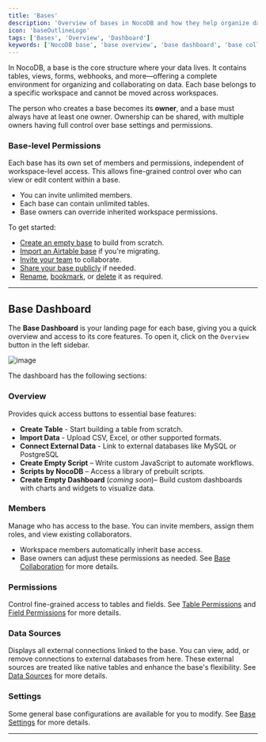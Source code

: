 ```yaml
---
title: 'Bases'
description: 'Overview of bases in NocoDB and how they help organize data and collaboration.'
icon: 'baseOutlineLogo'
tags: ['Bases', 'Overview', 'Dashboard']
keywords: ['NocoDB base', 'base overview', 'base dashboard', 'base collaboration', 'base actions', 'delete base', 'base management', 'base administration', 'base settings', 'base organization']
---
```


In NocoDB, a base is the core structure where your data lives. It contains tables, views, forms, webhooks, and more—offering a complete environment for organizing and collaborating on data. Each base belongs to a specific workspace and cannot be moved across workspaces.

The person who creates a base becomes its **owner**, and a base must always have at least one owner. Ownership can be shared, with multiple owners having full control over base settings and permissions.

### Base-level Permissions

Each base has its own set of members and permissions, independent of workspace-level access. This allows fine-grained control over who can view or edit content within a base.

* You can invite unlimited members.
* Each base can contain unlimited tables.
* Base owners can override inherited workspace permissions.

To get started:

* [Create an empty base](/docs/product-docs/bases/create-base) to build from scratch.
* [Import an Airtable base](/docs/product-docs/bases/import-base-from-airtable) if you're migrating.
* [Invite your team](/docs/product-docs/bases/base-collaboration) to collaborate.
* [Share your base publicly](/docs/product-docs/bases/share-base) if needed.
* [Rename](/docs/product-docs/bases/actions-on-base#rename-base), [bookmark](/docs/product-docs/bases/actions-on-base#star-base), or [delete](/docs/product-docs/bases/actions-on-base#delete-base) it as required.

---

## Base Dashboard

The **Base Dashboard** is your landing page for each base, giving you a quick overview and access to its core features. To open it, click on the `Overview` button in the left sidebar.

![image](/img/v2/base/base-dashboard.png)

The dashboard has the following sections:

### Overview

Provides quick access buttons to essential base features:
* **Create Table** - Start building a table from scratch.
* **Import Data** - Upload CSV, Excel, or other supported formats.
* **Connect External Data** - Link to external databases like MySQL or PostgreSQL
* **Create Empty Script** – Write custom JavaScript to automate workflows.
* **Scripts by NocoDB** – Access a library of prebuilt scripts.
* **Create Empty Dashboard** (*coming soon*)– Build custom dashboards with charts and widgets to visualize data.


### Members
Manage who has access to the base. You can invite members, assign them roles, and view existing collaborators.
* Workspace members automatically inherit base access.
* Base owners can adjust these permissions as needed.
See [Base Collaboration](/docs/product-docs/bases/base-collaboration) for more details.

### Permissions
Control fine-grained access to tables and fields. See [Table Permissions](/docs/product-docs/roles-and-permissions/table-permissions) and [Field Permissions](/docs/product-docs/roles-and-permissions/field-permissions) for more details.

### Data Sources
Displays all external connections linked to the base. You can view, add, or remove connections to external databases from here. These external sources are treated like native tables and enhance the base's flexibility. See [Data Sources](/docs/product-docs/data-sources) for more details.

### Settings
Some general base configurations are available for you to modify. See [Base Settings](/docs/product-docs/bases/actions-on-base#base-settings) for more details.

---